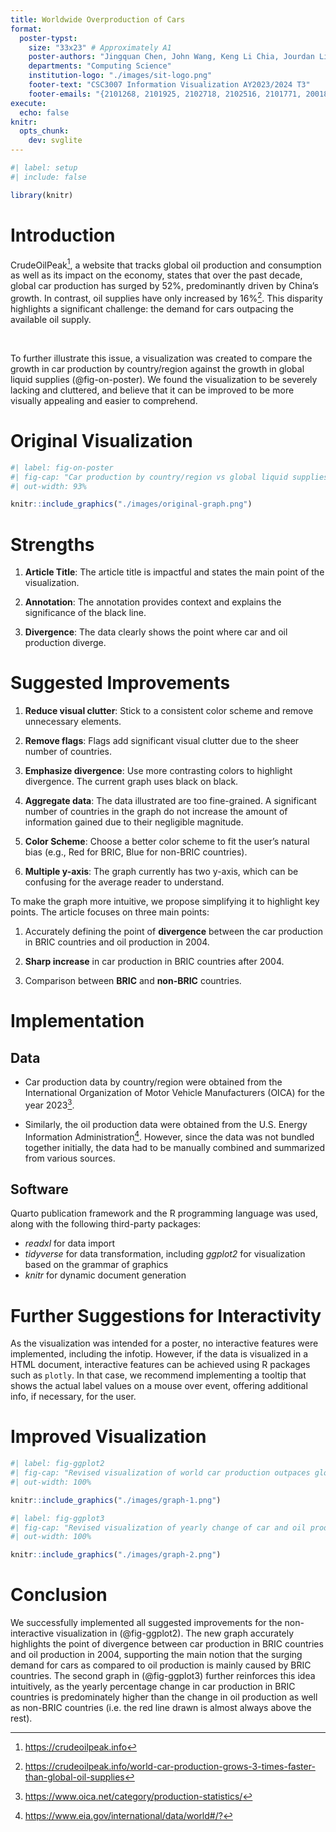 ```yaml
---
title: Worldwide Overproduction of Cars
format:
  poster-typst: 
    size: "33x23" # Approximately A1
    poster-authors: "Jingquan Chen, John Wang, Keng Li Chia, Jourdan Lim, Perpetua Raj, Joey Tan"
    departments: "Computing Science"
    institution-logo: "./images/sit-logo.png"
    footer-text: "CSC3007 Information Visualization AY2023/2024 T3"
    footer-emails: "{2101268, 2101925, 2102718, 2102516, 2101771, 2001885}"
execute:
  echo: false
knitr:
  opts_chunk:
    dev: svglite
---
```


```r
#| label: setup
#| include: false

library(knitr)
```

# Introduction

CrudeOilPeak[^1], a website that tracks global oil production and consumption as well as its impact on the economy, states that over the past decade, global car production has surged by 52%, predominantly driven by China's growth. In contrast, oil supplies have only increased by 16%[^2]. This disparity highlights a significant challenge: the demand for cars outpacing the available oil supply.

&nbsp;

To further illustrate this issue, a visualization was created to compare the growth in car production by country/region against the growth in global liquid supplies (@fig-on-poster). We found the visualization to be severely lacking and cluttered, and believe that it can be improved to be more visually appealing and easier to comprehend.

[^1]: <https://crudeoilpeak.info>

[^2]: <https://crudeoilpeak.info/world-car-production-grows-3-times-faster-than-global-oil-supplies>

# Original Visualization

```r
#| label: fig-on-poster
#| fig-cap: "Car production by country/region vs global liquid supplies"
#| out-width: 93%

knitr::include_graphics("./images/original-graph.png")
```

# Strengths

1.  **Article Title**: The article title is impactful and states the main point of the visualization.

2.  **Annotation**: The annotation provides context and explains the significance of the black line.

3.  **Divergence**: The data clearly shows the point where car and oil production diverge.

# Suggested Improvements

1.  **Reduce visual clutter**: Stick to a consistent color scheme and remove unnecessary elements.

2.  **Remove flags**: Flags add significant visual clutter due to the sheer number of countries.

3.  **Emphasize divergence**: Use more contrasting colors to highlight divergence. The current graph uses black on black.

4.  **Aggregate data**: The data illustrated are too fine-grained. A significant number of countries in the graph do not increase the amount of information gained due to their negligible magnitude.

5.  **Color Scheme**: Choose a better color scheme to fit the user's natural bias (e.g., Red for BRIC, Blue for non-BRIC countries).

6.  **Multiple y-axis**: The graph currently has two y-axis, which can be confusing for the average reader to understand.

To make the graph more intuitive, we propose simplifying it to highlight key points. The article focuses on three main points:

1.  Accurately defining the point of **divergence** between the car production in BRIC countries and oil production in 2004.

2.  **Sharp increase** in car production in BRIC countries after 2004.

3.  Comparison between **BRIC** and **non-BRIC** countries.

# Implementation

## Data

-   Car production data by country/region were obtained from the International Organization of Motor Vehicle Manufacturers (OICA) for the year 2023[^3].

-   Similarly, the oil production data were obtained from the U.S. Energy Information Administration[^4]. However, since the data was not bundled together initially, the data had to be manually combined and summarized from various sources.

[^3]: <https://www.oica.net/category/production-statistics/>

[^4]: <https://www.eia.gov/international/data/world#/?>

## Software

Quarto publication framework and the R programming language was used, along with the following third-party packages:

-   *readxl* for data import
-   *tidyverse* for data transformation, including *ggplot2* for visualization based on the grammar of graphics
-   *knitr* for dynamic document generation

# Further Suggestions for Interactivity

As the visualization was intended for a poster, no interactive features were implemented, including the infotip. However, if the data is visualized in a HTML document, interactive features can be achieved using R packages such as `plotly`. In that case, we recommend implementing a tooltip that shows the actual label values on a mouse over event, offering additional info, if necessary, for the user.

# Improved Visualization

```r
#| label: fig-ggplot2
#| fig-cap: "Revised visualization of world car production outpaces global oil supplies"
#| out-width: 100%

knitr::include_graphics("./images/graph-1.png")

```

```r
#| label: fig-ggplot3
#| fig-cap: "Revised visualization of yearly change of car and oil production"
#| out-width: 100%

knitr::include_graphics("./images/graph-2.png")

```

# Conclusion

We successfully implemented all suggested improvements for the non-interactive visualization in (@fig-ggplot2). The new graph accurately highlights the point of divergence between car production in BRIC countries and oil production in 2004, supporting the main notion that the surging demand for cars as compared to oil production is mainly caused by BRIC countries. The second graph in (@fig-ggplot3) further reinforces this idea intuitively, as the yearly percentage change in car production in BRIC countries is predominately higher than the change in oil production as well as non-BRIC countries (i.e. the red line drawn is almost always above the rest).

